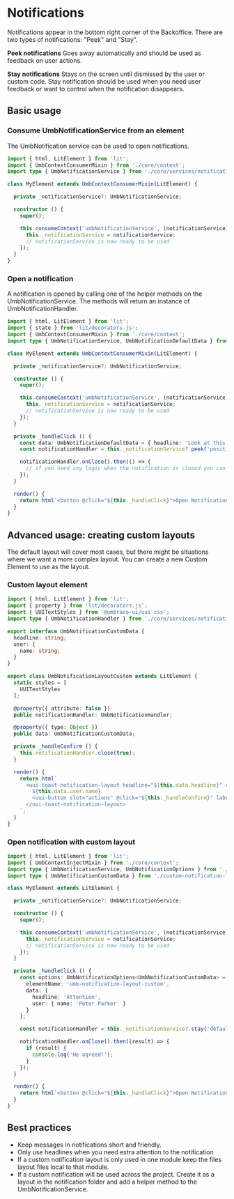 
<Meta title="API/Notifications/Intro" />

# Notifications

Notifications appear in the bottom right corner of the Backoffice. There are two types of notifications: "Peek" and "Stay". 

**Peek notifications**
Goes away automatically and should be used as feedback on user actions.

**Stay notifications**
Stays on the screen until dismissed by the user or custom code. Stay notification should be used when you need user feedback or want to control when the notification disappears.

## Basic usage

### Consume UmbNotificationService from an element

The UmbNotification service can be used to open notifications.

```ts
import { html, LitElement } from 'lit';
import { UmbContextConsumerMixin } from './core/context';
import type { UmbNotificationService } from './core/services/notification';

class MyElement extends UmbContextConsumerMixin(LitElement) {

  private _notificationService?: UmbNotificationService;

  constructor () {
    super();

    this.consumeContext('umbNotificationService', (notificationService) => {
      this._notificationService = notificationService;
      // notificationService is now ready to be used
    });
  }
}
```

### Open a notification

A notification is opened by calling one of the helper methods on the UmbNotificationService. The methods will return an instance of UmbNotificationHandler.

```ts
import { html, LitElement } from 'lit';
import { state } from 'lit/decorators.js';
import { UmbContextConsumerMixin } from './core/context';
import type { UmbNotificationService, UmbNotificationDefaultData } from './core/services/notification';

class MyElement extends UmbContextConsumerMixin(LitElement) {

  private _notificationService?: UmbNotificationService;

  constructor () {
    super();

    this.consumeContext('umbNotificationService', (notificationService) => {
      this._notificationService = notificationService;
      // notificationService is now ready to be used
    });
  }

  private _handleClick () {
    const data: UmbNotificationDefaultData = { headline: 'Look at this', message: 'Something good happened' };
    const notificationHandler = this._notificationService?.peek('positive', { data });

    notificationHandler.onClose().then(() => {
      // if you need any logic when the notification is closed you can run it here
    });
  }

  render() {
    return html`<button @click="${this._handleClick}">Open Notification</button>`;
  }
}
```

## Advanced usage: creating custom layouts

The default layout will cover most cases, but there might be situations where we want a more complex layout. You can create a new Custom Element to use as the layout.

### Custom layout element

```ts
import { html, LitElement } from 'lit';
import { property } from 'lit/decorators.js';
import { UUITextStyles } from '@umbraco-ui/uui-css';
import type { UmbNotificationHandler } from './core/services/notification';

export interface UmbNotificationCustomData {
  headline: string;
  user: {
    name: string;
  }
}

export class UmbNotificationLayoutCustom extends LitElement {
  static styles = [
    UUITextStyles
  ];

  @property({ attribute: false })
  public notificationHandler: UmbNotificationHandler;

  @property({ type: Object })
  public data: UmbNotificationCustomData;

  private _handleConfirm () {
    this.notificationHandler.close(true);
  }

  render() {
    return html`
      <uui-toast-notification-layout headline="${this.data.headline}" class="uui-text">
        ${this.data.user.name}
        <uui-button slot="actions" @click="${this._handleConfirm}" label="Confirm">Confirm</uui-button>
      </uui-toast-notification-layout>
    `;
  }
}
```

### Open notification with custom layout

```ts
import { html, LitElement } from 'lit';
import { UmbContextInjectMixin } from './core/context';
import type { UmbNotificationService, UmbNotificationOptions } from './core/services/notification';
import type { UmbNotificationCustomData } from './custom-notification-layout';

class MyElement extends LitElement {

  private _notificationService?: UmbNotificationService;

  constructor () {
    super();

    this.consumeContext('umbNotificationService', (notificationService) => {
      this._notificationService = notificationService;
      // notificationService is now ready to be used
    });
  }

  private _handleClick () {
    const options: UmbNotificationOptions<UmbNotificationCustomData> = {
      elementName: 'umb-notification-layout-custom',
      data: {
        headline: 'Attention',
        user: { name: 'Peter Parker' }
      }
    };

    const notificationHandler = this._notificationService?.stay('default', options);

    notificationHandler.onClose().then((result) => {
      if (result) {
        console.log('He agreed!');
      }
    });
  }

  render() {
    return html`<button @click="${this._handleClick}">Open Notification</button>`;
  }
}
```

## Best practices
* Keep messages in notifications short and friendly.
* Only use headlines when you need extra attention to the notification
* If a custom notification layout is only used in one module keep the files layout files local to that module.
* If a custom notification will be used across the project. Create it as a layout in the notification folder and add a helper method to the UmbNotificationService.
